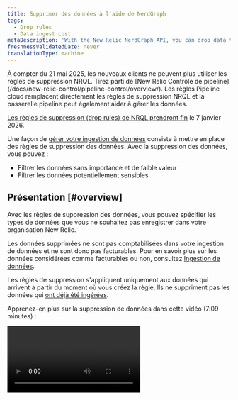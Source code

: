 ```yaml
---
title: Supprimer des données à l'aide de NerdGraph
tags:
  - Drop rules
  - Data ingest cost
metaDescription: 'With the New Relic NerdGraph API, you can drop data that meeets certain criteria and have it not count towards ingest and billing.'
freshnessValidatedDate: never
translationType: machine
---
```


<Callout variant="important">
  À compter du 21 mai 2025, les nouveaux clients ne peuvent plus utiliser les règles de suppression NRQL. Tirez parti de [New Relic Contrôle de pipeline](/docs/new-relic-control/pipeline-control/overview/). Les règles Pipeline cloud remplacent directement les règles de suppression NRQL et la passerelle pipeline peut également aider à gérer les données.

  [Les règles de suppression (drop rules) de NRQL prendront fin](/eol/2025/05/drop-rule-filter) le 7 janvier 2026.
</Callout>

Une façon de [gérer votre ingestion de données](/docs/data-apis/manage-data/manage-data-coming-new-relic) consiste à mettre en place des règles de suppression des données. Avec la suppression des données, vous pouvez :

* Filtrer les données sans importance et de faible valeur
* Filtrer les données potentiellement sensibles

## Présentation [#overview]

Avec les règles de suppression des données, vous pouvez spécifier les types de données que vous ne souhaitez pas enregistrer dans votre organisation New Relic.

Les données supprimées ne sont pas comptabilisées dans votre ingestion de données et ne sont donc pas facturables. Pour en savoir plus sur les données considérées comme facturables ou non, consultez [Ingestion de données](/docs/accounts/accounts-billing/new-relic-one-pricing-billing/data-ingest-billing/#usage-calculation).

Les règles de suppression s&apos;appliquent uniquement aux données qui arrivent à partir du moment où vous créez la règle. Ils ne suppriment pas les données qui [ont déjà été ingérées](/docs/telemetry-data-platform/ingest-manage-data/manage-data/manage-data-retention#data-deletion).

Apprenez-en plus sur la suppression de données dans cette vidéo (7:09 minutes) :

<Video id="ww0mim4c5jk" type="youtube" />

Outre la création de règles de suppression de données, d&apos;autres moyens de minimiser les données indésirables incluent :

* Si vous souhaitez supprimer [les données d&apos;intervalle de temps métrique APM](/docs/data-apis/understand-data/metric-data/query-apm-metric-timeslice-data-nrql), vous pouvez utiliser [les règles de normalisation métrique](/docs/new-relic-one/use-new-relic-one/ui-data/metric-normalization-rules). Cependant, vous ne pouvez pas supprimer les données d&apos;intervalle de temps métrique avec les règles de suppression. Pour plus d&apos;informations sur la différence entre les données d&apos;intervalle de temps métrique et les mesures dimensionnelles, consultez [la documentation sur les types de données New Relic.](/docs/data-apis/understand-data/new-relic-data-types/#timeslice-data)
* Si vous créez un rapport de log, vous pouvez [supprimer les données log via l&apos;UI](/docs/logs/ui-data/drop-data-drop-filter-rules).
* Si vous utilisez l&apos;écriture à distance Prometheus, consultez [Supprimer les données d&apos;écriture à distance Prometheus](/docs/integrations/prometheus-integrations/install-configure/remote-write-drop-data/).

## Exigences [#requirements]

La possibilité de créer et de modifier des règles de filtrage de dépôt est liée à la [capacité`NRQL drop rules` ](/docs/accounts/accounts-billing/new-relic-one-user-management/user-permissions#insights).

Les types de données suivants peuvent être ciblés par la suppression de données :

* Événement signalé par l&apos;APM

* Événement signalé par Browser

* Événement signalé par téléphone portable

* Événement rapporté par les synthétiques

* événement personnalisé (comme ceux générés par l&apos; [APM API d&apos;agent](/docs/insights/insights-data-sources/custom-data/insert-custom-events-new-relic-apm-agents) ou l&apos; [événement API](/docs/insights/insights-data-sources/custom-data/introduction-event-api))

* enregistrer les données (vous pouvez également [utiliser l&apos;UI pour supprimer des données](/docs/logs/ui-data/drop-data-drop-filter-rules))

* Tracing distribué des span

* [monitoring des défauts d&apos;événement infrastructure ](/docs/infrastructure/manage-your-data/data-instrumentation/default-infrastructure-monitoring-data)et événement [d&apos;intégrationinfrastructure ](/docs/integrations/infrastructure-integrations/get-started/introduction-infrastructure-integrations). Quelques mises en garde :

  * Lorsque vous supprimez ces données, les données brutes sont supprimées, mais les événements agrégés `SystemSample`, `ProcessSample`, `NetworkSample` et `StorageSample` sont toujours disponibles (pour plus d&apos;informations, voir [rétention des données](/docs/data-apis/manage-data/manage-data-retention/#infrastructure-data)). Bien que toujours disponibles, ces données ne sont pas comptabilisées dans l&apos;ingestion et ne sont pas facturables.
  * Les données d&apos;infrastructure brutes sont utilisées pour les alertes. Par conséquent, si vous supprimez ces données, vous ne pouvez pas générer d&apos;alerte à leur sujet. Étant donné que les données agrégées sont toujours disponibles, vous pouvez toujours voir ces données dans des graphiques avec des plages de temps supérieures à 59 minutes.

* [Métriques dimensionnelles](/docs/telemetry-data-platform/ingest-manage-data/understand-data/new-relic-data-types#dimensional-metrics). Quelques mises en garde :

  * Pour les organisations sur notre [modèle de tarification d&apos;origine](/docs/accounts/original-accounts-billing/product-pricing/product-based-pricing): la facturation est basée sur l&apos;abonnement produit, ce qui signifie que les métriques dimensionnelles abandonnées restent facturables.
  * Pour les métriques générées par le [service événement-to-métriques](/docs/data-ingest-apis/get-data-new-relic/metric-api/events-metrics-service-create-metrics): les règles de suppression ne fonctionneront pas mais ces métriques peuvent être arrêtées ou élaguées par attribut en désactivant ou reconfigurant la règle événement-to-métrique.
  * Les données d&apos;intervalle de temps métrique ne peuvent pas être supprimées avec les règles de suppression. Pour plus d&apos;informations sur les données d&apos;intervalle de temps métrique APM, consultez [ce document](/docs/data-apis/understand-data/new-relic-data-types/#timeslice-data).

## Créer une règle de suppression de données [#how-to]

<Callout variant="caution">
  Soyez prudent lorsque vous décidez de supprimer des données. Les données que vous supprimez ne peuvent pas être récupérées. Pour plus de détails sur les problèmes potentiels, consultez [les Notes de mise en garde](#caution).
</Callout>

Pour supprimer des données, créez une règle de suppression au format [NerdGraph](/docs/apis/nerdgraph/get-started/introduction-new-relic-nerdgraph)qui inclut :

* Une chaîne [NRQL](/docs/query-data/nrql-new-relic-query-language/getting-started/introduction-nrql) qui spécifie les types de données à supprimer
* Un type <DNT>**action**</DNT> spécifiant comment appliquer la chaîne NRQL

Vous pouvez former et effectuer l&apos;appel dans l&apos;explorateur d&apos;API NerdGraph : <DNT>**[one.newrelic.com](https://one.newrelic.com) &gt; Apps &gt; NerdGraph API explorer**</DNT>.

La limite de longueur de requête NRQL est de 4096 caractères. Si la longueur est supérieure, le nerdGraph renverra une erreur `INVALID_NRQL_TOO_LONG`.

Il existe deux façons de supprimer des données :

* <DNT>**Drop entire data types or a data subset**</DNT> (avec filtre optionnel). Ceci utilise le type `DROP_DATA` <DNT>**action**</DNT> et utilise NRQL sous la forme :

  ```sql
  SELECT * FROM DATA_TYPE_1, DATA_TYPE_2 (WHERE OPTIONAL_FILTER)
  ```

  Pour ce type de règle de suppression, vous ne pouvez pas utiliser autre chose que `*` dans la clause `SELECT` .

* <DNT>**Drop attributes from data types**</DNT> (avec filtre optionnel). Ceci utilise le type `DROP_ATTRIBUTES` <DNT>**action**</DNT> et utilise NRQL sous la forme :

  ```sql
  SELECT dropAttr1, dropAttr2 FROM DATA_TYPE (WHERE OPTIONAL_FILTER)
  ```

  Pour ce type de règle de suppression, vous devez transmettre une liste non vide de noms d’attributs bruts.

## Restrictions NRQL [#restrictions]

Toutes les clauses NRQL n’ont pas de sens pour générer des règles de suppression. Vous pouvez fournir une clause [`WHERE`](/docs/query-data/nrql-new-relic-query-language/getting-started/nrql-syntax-clauses-functions#sel-where) pour sélectionner des données avec un attribut spécifique. D&apos;autres fonctionnalités telles que `LIMIT`, `TIMESERIES`, `COMPARE WITH`, `FACET` et d&apos;autres clauses ne peuvent pas être utilisées.

`SINCE` et `UNTIL` ne sont pas pris en charge dans les règles de suppression. Si vous avez des règles spécifiques au temps (par exemple, tout abandonner jusqu&apos;à un moment dans le futur), utilisez `WHERE timestamp < (epoch milliseconds in the future)`. Vous ne pouvez pas non plus utiliser `SINCE` pour supprimer des données historiques : les règles de suppression NRQL s&apos;appliquent uniquement aux données signalées après la création de la règle de suppression. Si vous devez supprimer des données qui ont déjà été signalées, contactez votre représentant New Relic.

`JOIN` et [les sous-requêtes](/docs/query-your-data/nrql-new-relic-query-language/get-started/subqueries-in-nrql) ne sont pas non plus prises en charge. Les règles de suppression sont appliquées à chaque point de données indépendamment et les autres données ne peuvent pas être interrogées pour déterminer si une règle de suppression doit être appliquée.

Les deux types d&apos;actions ont les restrictions suivantes :

* `DROP_DATA` ne peut utiliser que `SELECT *`.
* `DROP_ATTRIBUTES` nécessite l&apos;utilisation de `SELECT` avec l&apos;attribut « raw » (attributs sans [fonction d&apos;agrégateur](/docs/query-data/nrql-new-relic-query-language/getting-started/nrql-syntax-clauses-functions#functions) appliqués). Cela signifie également que vous ne pouvez pas utiliser `SELECT *`. De plus, certains attributs sont essentiels à leur type de données et à <DNT>**cannot be dropped**</DNT> (comme `timestamp` sur les données d&apos;événement). Si vous les incluez, l&apos;inscription échouera.

## Exemple de règles de dépôt [#example-rules]

Voici quelques exemples de règles de dépôt :

<CollapserGroup>
  <Collapser id="drop-events" title="Supprimez deux types d'événements">
    Disons que vous remarquez que certains types d&apos;événements sont envoyés à New Relic et qu&apos;ils ne sont pas importants pour vous. De plus, empêcher la source d’envoyer rapidement ces types d’événements n’est pas réaliste, ce qui nécessite des modifications des agents et/ou instrumentation de l’API. L’utilisation d’une règle de dépôt est un moyen plus simple d’atteindre le même objectif.

    Voici un exemple d&apos;appel NerdGraph qui supprime deux types d&apos;événements : `Event1` et `Event2`.

    ```graphql
    mutation {
        nrqlDropRulesCreate(accountId: YOUR_ACCOUNT_ID, rules: [
            {
                action: DROP_DATA
                nrql: "SELECT * FROM Event1, Event2"
                description: "Drops all data for Event1 and Event2."
            }
        ])
        {
            successes { id }
            failures {
                submitted { nrql }
                error { reason description }
            }
        }
    }
    ```
  </Collapser>

  <Collapser id="drop-specific-events" title="Drop événement répondant à certains critères">
    Disons que vous avez un type d’événement personnalisé à volume élevé qui provient de plusieurs sources. Si vous ne trouvez pas toutes ces données importantes, vous pouvez utiliser une règle de suppression. Voici un exemple de règle de suppression qui filtre les événements en fonction de critères spécifiques.

    ```graphql
    mutation {
        nrqlDropRulesCreate(accountId: YOUR_ACCOUNT_ID, rules: [
            {
                action: DROP_DATA
                nrql: "SELECT * FROM MyCustomEvent WHERE appName='LoadGeneratingApp' AND environment='development'"
                description: "Drops all data for MyCustomEvent that comes from the LoadGeneratingApp in the dev environment, because there is too much and we don’t look at it."
            }
        ])
        {
            successes { id }
            failures {
                submitted { nrql }
                error { reason description }
            }
        }
    }
    ```
  </Collapser>

  <Collapser id="drop-sensitive-data" title="Supprimer l'attribut sensible tout en conservant le reste des données">
    Disons que vous avez remarqué qu&apos;un événement possède des attributs contenant des informations personnelles identifiables (PII). Vous travaillez à la mise à jour de vos services pour arrêter l&apos;envoi des données, mais d&apos;ici là, vous devez cesser de stocker davantage d&apos;informations personnelles identifiables dans New Relic. Même si vous pouvez supprimer toutes les données au fur et à mesure qu&apos;elles arrivent avec une règle `DROP_DATA`, le reste des données fournit toujours de la valeur. Par conséquent, vous pouvez enregistrer une règle de suppression pour supprimer uniquement les informations personnelles incriminées de vos données :

    ```graphql
    mutation {
        nrqlDropRulesCreate(accountId: YOUR_ACCOUNT_ID, rules: [
            {
                action: DROP_ATTRIBUTES
                nrql: "SELECT userEmail, userName FROM MyCustomEvent"
                description: "Removes the user name and email fields from MyCustomEvent"
            }
        ])
        {
            successes { id }
            failures {
                submitted { nrql }
                error { reason description }
            }
        }
    }
    ```
  </Collapser>
</CollapserGroup>

## Vérifiez que votre règle de suppression fonctionne [#verify]

Après avoir créé une règle de suppression, vérifiez qu’elle fonctionne comme prévu. La règle devrait prendre effet rapidement après une inscription réussie, essayez donc d&apos;exécuter une version `TIMESERIES` de la requête que vous avez enregistrée pour voir que les données diminuent.

<table>
  <thead>
    <tr>
      <th style={{ width: "200px" }}>
        Type de règle de suppression
      </th>

      <th>
        NRQL
      </th>
    </tr>
  </thead>

  <tbody>
    <tr>
      <td>
        `DROP_DATA`
      </td>

      <td>
        <DNT>
          **Drop rule NRQL:**
        </DNT>

        ```sql
        SELECT * FROM MyEvent WHERE foo = bar
        ```

        <DNT>
          **Validation NRQL:**
        </DNT>

        ```sql
        SELECT count(*) FROM MyEvent WHERE foo = bar TIMESERIES
        ```

        Cela devrait tomber à 0. Pour vérifier que cela n&apos;a affecté rien d&apos;autre, inversez la clause `WHERE` .
      </td>
    </tr>

    <tr>
      <td>
        `DROP_ATTRIBUTES`
      </td>

      <td>
        <DNT>
          **Drop rule NRQL:**
        </DNT>

        ```sql
        SELECT dropAttr1, dropAttr2 FROM MyEvent WHERE foo = bar
        ```

        <DNT>
          **Validation NRQL:**
        </DNT>

        ```sql
        SELECT count(dropAttr1), count(dropAttr2) FROM MyEvent WHERE foo = bar TIMESERIES
        ```

        Les deux lignes devraient tomber à 0. Pour vérifier que cela n&apos;a pas affecté l&apos;événement qui contenait ces attributs et devrait toujours l&apos;être, inversez la clause `WHERE` .
      </td>
    </tr>
  </tbody>
</table>

## Voir les règles [#view]

Voici un exemple d&apos;appel NerdGraph qui renvoie les règles de suppression définies sur un compte :

```graphql
{
    actor {
        account(id: YOUR_ACCOUNT_ID) {
            nrqlDropRules {
                list {
                    rules {
                        id
                        nrql
                        accountId
                        action
                        createdBy
                        createdAt
                        description
                    }
                    error { reason description }
                }
            }
        }
    }
}
```

## Supprimer les règles de dépôt [#delete]

Voici un exemple d’appel NerdGraph supprimant deux règles de suppression spécifiques :

```graphql
mutation {
    nrqlDropRulesDelete(accountId: YOUR_ACCOUNT_ID, ruleIds: ["48", "98"]) {
        successes {
            id
            nrql
            accountId
            action
            description
        }
        failures {
            error { reason description }
            submitted { ruleId accountId }
        }
    }
}
```

## Historique des règles de suppression d&apos;audit [#history]

Pour voir qui a créé et supprimé des règles de dépôt, interrogez [le log d&apos;audit de votre compte](/docs/insights/use-insights-ui/manage-account-data/query-account-audit-logs-nrauditevent). Le [point de terminaison de la liste](#list) inclut également l’ID utilisateur de la personne qui a créé la règle.

## Précautions à prendre lors de la suppression de données [#caution]

Lors de la création de règles de suppression, vous êtes responsable de vous assurer que les règles identifient et suppriment avec précision les données qui répondent aux conditions que vous avez établies. Vous êtes également responsable du monitoring de la règle, ainsi que des données que vous divulguez à New Relic.

New Relic ne peut pas garantir que cette fonctionnalité résoudra complètement les problèmes de divulgation de données que vous pourriez avoir. New Relic ne révise pas et ne monitore pas l&apos;efficacité des règles que vous développez.

La création de règles sur les données sensibles peut entraîner une fuite d&apos;informations sur les types de données que vous conservez, y compris le format de vos données ou de votre système (par exemple, en référençant des adresses e-mail ou des numéros de carte de crédit spécifiques). Les règles que vous créez, y compris toutes les informations qu&apos;elles contiennent, peuvent être consultées et modifiées par tout utilisateur disposant des autorisations de contrôle d&apos;accès basées sur les rôles appropriées.

Seules les nouvelles données seront supprimées. Les données existantes [ne peuvent pas être modifiées ou supprimées](/docs/telemetry-data-platform/ingest-manage-data/manage-data/manage-data-retention#data-deletion).

## Supprimer l&apos;attribut sur les cumuls métriques dimensionnels

[Dimensions métriques](/docs/data-apis/understand-data/new-relic-data-types/#metrics-conceptual) agrégées en rollups pour le stockage à long terme et comme moyen d&apos;optimiser les requêtes à plus long terme. [Des limites de cardinalité métrique](/docs/data-apis/ingest-apis/metric-api/metric-api-limits-restricted-attributes) sont appliquées à ces données.

Vous pouvez utiliser cette fonctionnalité pour décider quel attribut vous n&apos;avez pas besoin pour le stockage à long terme et la requête, mais que vous souhaitez conserver pour la requête à temps réel.

Par exemple, l&apos;ajout de `containerId` comme attribut peut être utile pour le dépannage en direct ou l&apos;analyse récente, mais peut ne pas être nécessaire lors d&apos;interrogations sur des périodes plus longues pour des tendances plus importantes. En raison du caractère unique d&apos;un élément comme `containerId`, il peut rapidement vous conduire vers vos [limites de cardinalité métrique](/docs/data-apis/ingest-apis/metric-api/metric-api-limits-restricted-attributes) qui, lorsqu&apos;elles sont atteintes, arrêtent la synthèse des cumuls pour le reste de cette journée UTC.

Cette fonctionnalité vous permet également de conserver l&apos;attribut [forte cardinalité](/docs/data-apis/ingest-apis/metric-api/NRQL-high-cardinality-metrics/) sur les données brutes et de le supprimer des cumuls, ce qui vous donne plus de contrôle sur la rapidité avec laquelle vous approchez vos limites de cardinalité.

### Usage

<DNT>**Drop attributes from dimensional metrics rollups**</DNT> (avec filtre optionnel). Ceci utilise le type `DROP_ATTRIBUTES_FROM_METRIC_AGGREGATES` <DNT>**action**</DNT> et utilise NRQL sous la forme :

```sql
SELECT dropAttr1, dropAttr2 FROM Metric (WHERE OPTIONAL_FILTER)
```

Voici un exemple de requête NerdGraph :

```graphql
mutation {
    nrqlDropRulesCreate(accountId: YOUR_ACCOUNT_ID, rules: [
        {
            action: DROP_ATTRIBUTES_FROM_METRIC_AGGREGATES
            nrql: "SELECT containerId FROM Metric WHERE metricName = 'some.metric'"
            description: "Removes the containerId from long term querys."
        }
    ])
    {
        successes { id }
        failures {
            submitted { nrql }
            error { reason description }
        }
    }
}
```

Pour vérifier que cela fonctionne, attendez 3 à 5 minutes pour que la règle soit récupérée et que les données agrégées soient générées. Ensuite, en supposant que l’exemple NRQL ci-dessus soit votre règle de suppression, exécutez la requête suivante :

```sql
SELECT count(containerId) FROM Metric WHERE metricName = 'some.metric' TIMESERIES SINCE 2 hours ago
SELECT count(containerId) FROM Metric WHERE metricName = 'some.metric' TIMESERIES SINCE 2 hours ago RAW
```

La première requête récupère les cumuls métriques et doit tomber à 0 puisque `containerId` a été supprimé conformément à la nouvelle règle de suppression. La deuxième requête récupère les données brutes métriques à l&apos;aide du mot-clé `RAW` et devrait rester stable puisque les données brutes ne sont pas affectées par la nouvelle règle de suppression. Pour plus d&apos;informations sur la façon de voir l&apos;impact que cela aura sur votre cardinalité, consultez [Comprendre et requête forte cardinalité métriques](/docs/data-apis/ingest-apis/metric-api/NRQL-high-cardinality-metrics).

### Restrictions

Toutes les restrictions qui s&apos;appliquent à `DROP_ATTRIBUTES` s&apos;appliquent à `DROP_ATTRIBUTES_FROM_METRIC_AGGREGATES` avec la restriction supplémentaire que vous ne pouvez cibler que le type de données `Metric` . Ils ne fonctionnent pas non plus sur `Metric` requêtes ciblant les données créées par une règle [événement à métriques](/docs/data-ingest-apis/get-data-new-relic/metric-api/events-metrics-service-create-metrics) ou sur les `Metric` requêtes ciblant [les données d&apos;intervalle de temps](/docs/data-apis/understand-data/metric-data/query-apm-metric-timeslice-data-nrql).

## En savoir plus

Recommandations pour en savoir plus :

* [Notions de base et terminologie de NerdGraph](/docs/apis/nerdgraph/get-started/introduction-new-relic-nerdgraph#terminology)
* [Notions de base sur NRQL](/docs/query-data/nrql-new-relic-query-language/getting-started/introduction-nrql)
* Parcourez le [forum d&apos;assistance](https://discuss.newrelic.com/c/telemetry-data-platform/dashboards) pour les discussions communautaires sur les règles de suppression NRQL.
* Pour une analyse approfondie de la gestion de l’ingestion de données pour une organisation complexe, consultez [Gouvernance de l’ingestion de données](/docs/new-relic-solutions/observability-maturity/operational-efficiency/intro-data-governance).